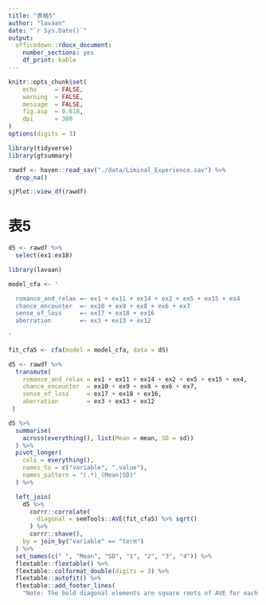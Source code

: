 ```yaml
---
title: "表格5"
author: "lavaan"
date: "`r Sys.Date()`"
output: 
  officedown::rdocx_document:
    number_sections: yes
    df_print: kable
---
```



```r
knitr::opts_chunk$set(
    echo     = FALSE,
    warning  = FALSE, 
    message  = FALSE,
    fig.asp  = 0.618,
    dpi      = 300
)
options(digits = 3)
```




```r
library(tidyverse)
library(gtsummary)

rawdf <- haven::read_sav("./data/Liminal_Experience.sav") %>% 
  drop_na()

sjPlot::view_df(rawdf)
```




# 表5

```r
d5 <- rawdf %>% 
  select(ex1:ex18) 
```


```r
library(lavaan)

model_cfa <- '

  romance_and_relax =~ ex1 + ex11 + ex14 + ex2 + ex5 + ex15 + ex4
  chance_encounter  =~ ex10 + ex9 + ex8 + ex6 + ex7
  sense_of_loss     =~ ex17 + ex18 + ex16 
  aberration        =~ ex3 + ex13 + ex12
  
'

fit_cfa5 <- cfa(model = model_cfa, data = d5) 
```




```r
d5 <- rawdf %>% 
  transmute(
    romance_and_relax = ex1 + ex11 + ex14 + ex2 + ex5 + ex15 + ex4,
    chance_encounter  = ex10 + ex9 + ex8 + ex6 + ex7,
    sense_of_loss     = ex17 + ex18 + ex16,
    aberration        = ex3 + ex13 + ex12
 )
```


```r
d5 %>% 
  summarise(
    across(everything(), list(Mean = mean, SD = sd))
  ) %>% 
  pivot_longer(
    cols = everything(),
    names_to = c("variable", ".value"),
    names_pattern = "(.*)_(Mean|SD)"
  ) %>% 

  left_join(
    d5 %>% 
      corrr::correlate(
        diagonal = semTools::AVE(fit_cfa5) %>% sqrt()
      ) %>% 
      corrr::shave(),
    by = join_by("variable" == "term")
  ) %>%  
  set_names(c(" ", "Mean", "SD", "1", "2", "3", "4")) %>% 
  flextable::flextable() %>% 
  flextable::colformat_double(digits = 3) %>% 
  flextable::autofit() %>% 
  flextable::add_footer_lines(
    "Note: The bold diagonal elements are square roots of AVE for each construct. Below diagonal elements are the correlations between constructs.")
```


